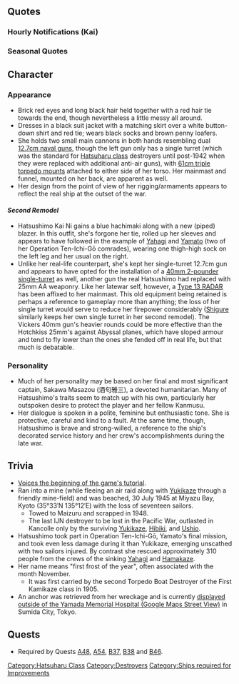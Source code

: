 {{ShipPageHeader}}

==Quotes==
{{ShipQuotes
|Introduction = 初春型四番艦、初霜です。皆さん、よろしくお願いします！
|Introduction/En = Fourth ship of the Hatsuharu class, Hatsushimo. Everyone, I'm very pleased to meet you!

|Introduction/Kai Ni = 初春型四番艦、初霜です。気力、振り絞って参りましょう！
|Introduction/Kai Ni/En = Fourth ship of the Hatsuharu-class, Hatsushimo. Let's go and give it our all!

|Library = 初春型駆逐艦の4番艦、初霜です。<br>アリューシャン作戦、アッツ島沖海戦、キスカ島撤退作戦、マリアナ沖海戦、北号作戦、坊ノ岬沖海戦など、様々な激戦に参加しました！<br>ほんと、頑張ったんです！
|Library/En = Fourth of the Hatsuharu-class destroyers, Hatsushimo.<br>I was in lots of hard battles like the Operation AL, the Battle of the Komandorski Islands, the occupation of Kiska, the Battle of the Philippine Sea, Operation Hoku-Go and Ten-Ichi-Gō!<br>I really did my best!
|Library/Note = Hatsushimo was the very last Japanese destroyer lost in WWII.

|Secretary 1 = 準備万端ですよ
|Secretary 1/En = Preparations, complete.

|Secretary 2 = はい、いつでもご質問どうぞ
|Secretary 2/En = Yes, you can ask a question any time.

|Secretary 2/Kai Ni = そうですね、できるだけ助けたいわ、提督だってそうでしょう？
|Secretary 2/Kai Ni/En = That's right, I want to save as many as I can...you're the same, aren't you, Admiral?

|Secretary 3 = て、提督…？ああ、魚雷管の角度を直してくれてるんですね？いつもすみません
|Secretary 3/En = A-Admiral? Oh, you fixed the angle of my torpedo tube?  Thank you as always.

|Secretary 3/Kai Ni = て、提督？あぁ、電探の調整してくれてるんですね。私ったら、いつもすみません
|Secretary 3/Kai Ni/En = A-Admiral? Ahh, you’re adjusting my RADAR, aren’t you? How silly of me; thank you as always.

|Idle/Kai = 浜風さん・・・矢矧さんも大丈夫かしら・・・。あっ！提督！私は大丈夫。提督も、お救いします！
|Idle/Kai/En = Hamakaze...Yahagi too, I wonder if they're okay...ah! Admiral! I'm just fine. I would save you too!
|Idle/Note = During Operation Ten-Ichi-Gō, Hatsushimo was directly responsible for rescuing both ships' survivors as they sunk.

|Secretary Married = やっちゃいます！
|Secretary Married/En = That did it!

|Secretary Married/Kai = えっ？少し・・・悲しいですね。い、いいえ！大丈夫。提督は分かってくれますよね。それで十分です。私が・・・ありがとう、提督。
|Secretary Married/Kai/En = Eh? I feel...a little sad. ...N-No, it's okay. You understand me, Admiral. That's more than enough for me... Thank you, Admiral...

|Wedding = キスカ。……って、ごめんなさい！　今の私は、恋愛には興味が無いの……。それでも、待ってて……くれるの？
|Wedding/En = Kiska... Ah, I'm sorry! I'm not interested in romance right now... even so, will you wait for me...?

|Looking At Scores = 提督に、ご連絡があるみたい
|Looking At Scores/En = It seems like there's a message for you, Admiral.

|Looking At Scores/Kai Ni = そうですね、戦況分析は大事です。無謀な作戦はダメ！ですからね？
|Looking At Scores/Kai Ni/En = Yes, our combat strategy is important. Say "no" to reckless plans! Right?

|Joining A Fleet = 初霜、出撃します！
|Joining A Fleet/En = Hatsushimo, sortieing!

|Equipment 1 = うん！ちょうどいいわ！
|Equipment 1/En = Yeah! Just right!

|Equipment 2 = これはすごいわ！ありがとう！
|Equipment 2/En = This is awesome! Thank you!

|Equipment 3 = やっちゃいます！
|Equipment 3/En = That did it!

|Supply = うん、ちょうどいいわ！
|Supply/En = Yeah! Just right!

|Supply/Kai = 補給ありがとうございます。可燃物、降ろしておきましょうか？
|Supply/Kai/En = Thank you for resupplying me. Should I set down the flammable materials?

|Docking Minor = ちょっとだけ、休憩ね。
|Docking Minor/En = I'll take a break, just for a bit.

|Docking Major = これでまた、みんなを守れるわ。
|Docking Major/En = With this, I'll be able to protect everyone again.

|Docking Complete = 修理の終わった仲間がいますね
|Docking Complete/En = A comrade has finished being repaired.

|Construction = 新しい仲間が誕生したようです
|Construction/En = Looks like a new comrade has been born.

|Returning From Sortie = 艦隊が帰投したみたい、お疲れ様
|Returning From Sortie/En = It seems the fleet's returned to base.  Good work!

|Starting A Sortie = 戦艦の護衛なら任せてね
|Starting A Sortie/En = Leave the battleship escorting to me!
|Starting A Sortie/Note = Hatsushimo was responsible for escorting Ise, Hyuuga, Haruna and Yamato during the final stretch of the war.

|Starting A Sortie/Kai Ni = 出撃、ですね。気を引き締めて、頑張ります！
|Starting A Sortie/Kai Ni/En = A sortie, then? I'll brace myself and do my best!

|Battle Start = 敵艦発見です！
|Battle Start/En = Enemy spotted!

|Attack = 見てなさい！
|Attack/En = Watch this!

|Night Battle = ほんと詰めが甘いのね
|Night Battle/En = They really slack off near the end, you know?

|Night Battle/Kai Ni = 水雷戦隊の本来の力、今こそ発揮です！
|Night Battle/Kai Ni/En = It's time to demonstrate the Torpedo Squadron's true power!

|Night Attack = 私が、守ります！
|Night Attack/En = I'll protect us!

|MVP = 一隻でも一人でも、救えるならば私は、それで満足なの
|MVP/En = Even if it's just one boat, just one man, if I can save them, then I'm satisfied.
|MVP/Note = Hatsushimo rescued many survivors, including those from Yahagi, Hamakaze and Wakaba. Probably in part inspired by her final captain, Sakawa Masazou, an outspoken humanitarian as revealed by post-war interviews.

|Minor Damage 1 = きゃっ！？
|Minor Damage 1/En = Kyaa!

|Minor Damage 2 = 信じられません…
|Minor Damage 2/En = Unbelievable...

|Major Damage = ま…まだ…沈んだり……しないわ。
|Major Damage/En = Not...not yet. I won't sink...!
|Major Damage/Note = Hatsushimo lasted later into the war than any other non-surviving Kanmusu. She did not actually go under but was rather wrecked by a mine and towed to harbour in 1948 where she was dismantled, around the same time as Ushio.

|Sunk = 提督...みんな...ご無事ですか...？　なら...いいの...
|Sunk/En = Admiral...everyone...are you okay...? Then...it's fine...
}}
===Hourly Notifications (Kai)===
{{Ship/Hourly
|00JP = 提督、本日は、この初霜がおそばでお役に立ちたいと思います。お助けできることがあれば、なんでも、おっしゃってくださいね！私、できるだけ頑張ります！！
|00EN = Admiral, today I, Hatsushimo, will serve at your side. If there's anything I can help with, whatever it is, please let me know, okay? I'll do my very best!
|00Note = 
|01JP = マルヒトマルマルです。提督、お手伝いできることがあれば、お知らせくださいね
|01EN = It's 0100. Admiral, if there's anything I can help with, please let me know, okay?
|01Note = 
|02JP = マルフタマルマルです。あれっこんな時間に...？私、見てきますね。何でしょう...？
|02EN = It's 0200. Ah, at this hour...? I'll go check. What could it be...?
|02Note = 
|03JP = マルサンマルマルです。提督、なんでも、ありませんでした。でも、扉が開いていて...あっ、なに...?
|03EN = It's 0300. Admiral, it was nothing after all. But the door is open...ah, what is it now...?
|03Note = 
|04JP = マルヨンマルマルです。あっ、お茶ですね。了解しました！すぐに！
|04EN = It's 0400. Ah, tea, right? Understood! Right away!
|04Note = 
|05JP = マルゴーマルマルです。提督、お茶のおかわりはいかがですか？はいっ！了解です！
|05EN = It's 0500. Admiral, would you care for more tea? Ah, okay! Understood!
|05Note = 
|06JP = マルロクマルマルです。提督、そろそろ艦隊のみなさんに総員起こし、かけますね。…大丈夫。優しくしますから！（大きく息を吸う音）
|06EN = It's 0600. Admiral, it's about time we do the wake-up call for everyone in the fleet! ...Don't worry. I'll go easy on them! *very deep breath*
|06Note = It doesn't sound like she's going to go easy on them at all.
|07JP = マルナナマルマルです。提督、朝食の用意は、こちらに！今朝のお味噌汁は、大根と菜っ葉にしました。
|07EN = It's 0700. Admiral, breakfast is ready! I made this morning's miso soup with daikon and nappa!
|07Note = Daikon is long white radish. Nappa refers to vegetable leaves used in cooking.
|08JP = マルハチマルマルです。お昼用に、おむすびを握っておきますね。姉さん達の分も！　よし、できた♡
|08EN = It's 0800. I'm preparing onigiri for today. For my sisters as well! ...There, all done!
|08Note = 
|09JP = マルキュウマルマルです。提督、今朝の艦隊運用は、何からお始まりになりますか？…艦隊演習？了解です！
|09EN = It's 0900. Admiral, how shall we start deploying the fleet this morning? ...Fleet drills? Understood!
|09Note = 
|10JP = ヒトマルマルマルです。あら、朝霜さん！おはようございますっ！今お戻りですか？お疲れ様です！
|10EN = It's 1000. Oh, Asashimo-san! Good morning!! Are you just getting back? Great work!
|10Note = Asashimo and Hatsushimo served together in the final months of the war. Both accompanied Yamato during Operation Ten-Ichi-Gou, but only Hatsushimo returned.
|11JP = ヒトヒトマルマ…あっ、大淀さん、お疲れ様です！…はい、大丈夫です！初霜、元気にやっております！
|11EN = It's 1100. Ah, Ooyodo-san, great work! ...Yes, I'm okay! I'm doing great!
|11Note = Hatsushimo, Kasumi and Asashimo accompanied Ooyodo during the successful escort mission, Operation Kita.
|12JP = ヒトフタマルマルです。提督、お昼にしましょう。はいっ、お結びです。どうぞ召し上がれ！お茶も、どう～ぞ。…あっはい！暑いですよ。気を付けて！
|12EN = It's 1200. Admiral, let's have lunch. Yes, it's onigiri. Go on and dig in! And here's some tea~ Yes! It's quite hot. Be careful!
|12Note = 
|13JP = ヒトサンマルマルです。…えっ、姉さんが探してたんですか？あっ、いけない！提督、ごめんなさい！少しだけお待ちくださいね。
|13EN = It's 1300. ...Eh, my sister was looking for me? Ah, I'll have to go! Admiral, I'm sorry! Please wait just a little bit, okay?
|13Note = Hatsushimo uses 姉さん (neesan, older sister) in this line, but because all three of the Hatsuharu-class destroyers in Kancolle predated her, it's unclear as to which one she's referring to.
|14JP = ヒトヨンマルマルです。はっはい。大丈夫ですぅ！姉さん達、みんな、今日も元気です！よかった...。
|14EN = It's 1400. Y-Yes. Everything is fine! All of my sisters are doing great today as well. I'm so glad...
|14Note = All of Hatsushimo's sister ships (excluding non-implemented Yuugure) sunk in action with her during the war. By the end of 1944, Hatsushimo was the only Hatsuharu-class left, and had rescued several of her sisters' former sailors.
|15JP = ヒトゴマルマルです。え、北号作戦…ですか。はい。上手く行ってよかった！伊勢さん、日向さん、さすがです！
|15EN = It's 1500. Eh, Operation Kita...yes. It's so good it went well! As expected of Ise-san and Hyuuga-san!
|15Note = Operation Kita was among the last successful Japanese naval operations of World War II. Hatsushimo, along with Ooyodo, Kasumi and Asashimo, successfully escorted Ise and Hyuuga back to Japan.
|16JP = ヒトロクマルー矢矧さん！お疲れ様です。はいっ！初霜、問題ありません。いつでも！
|16EN = It's 160 -- Yahagi-san! Good work today. Yes! No problems at all here. Like always!
|16Note = Hatsushimo served with Yahagi during Ten-Ichi-Gou, the disastrous suicide mission in which the battleship Yamato sunk. She saved her survivors, and after the battle took over Yahagi's role as flagship of the Second Torpedo Squadron (which was promptly dissolved).
|17JP = ヒトナナマルマルです。提督…そうですね。あの戦いは、大変なものでした。私は…私は…!
|17EN = It's 1700. Admiral...yes, that's right. That battle was truly horrific. And I...I...!
|17Note = Considering the timing of this line, this probably refers to Ten-Ichi-Gou.
|18JP = ヒトハチマルマルです。ごめんなさい、提督。今、お夕食の用意をしますね。お待ちください。
|18EN = It's 1800. I'm sorry, Admiral. Right now, I'm preparing dinner. Please wait a moment.
|18Note = 
|19JP = ヒトキュウマルマルです。今日は、イワシのつみれ汁と麦飯と…はいっ！お代わりもあります。召し上がれ！
|19EN = It's 1900. Today we're having minced sardine soup with rice boiled with barley, and...yes! There's enough for seconds. Dig in!
|19Note = 
|20JP = フタマルマルマルです。提督、艦隊の皆さん。本当にお疲れ様。今日も、お疲れ様でした。
|20EN = It's 2000. Admiral, everyone in the fleet. Really good work. You did a fantastic job today as well.
|20Note = 
|21JP = フタヒトマルマルです。提督、今という時間、本当に大切な、大切な時間ですね。初霜…そう思います。
|21EN = It's 2100. Admiral, this time of day is really a special, special time. I...really think so.
|21Note = 
|22JP = フタフタマルマルです。提督、そろそろ本日はおやすみになってください。たまにはゆっくり、ねっ？
|22EN = It's 2200. Admiral, please start getting ready for bed. Take it easy sometimes, okay?
|22Note = 
|23JP = フタサンマルマルです。提督、本日一日、大変お疲れさまでした。明日も...きっと明日も...お休みなさい。
|23EN = It's 2300. Admiral, thank you for another hard day's work. And tomorrow...surely, we'll do it again tomorrow...goodnight.
|23Note = 
}}

===Seasonal Quotes===
{{Shipquoteseasonal
|NewYear2015 = 謹賀新年、明けましておめでとうございますっ。初霜、今年も頑張ります！はいっ！
|NewYear2015_EN = It's a new year. Happy New Year! Hatsushimo will do her best this year! Yes!
|NewYear2015_Clip = {{Audio|file=Hatsushimo-NewYear.ogg}}
|NewYear2015_Note = Also appeared on [[Seasonal/New_Year_2016|New Year 2016]]

|SecondAnniversary2015 = 今日は大切な日ですね、なんか輪形陣でお祝いしたくなりますね。えっ？ならない？
|SecondAnniversary2015_EN = Today is a important day, isn't it? I want to celebrate in something like diamond formation. Eh? I shouldn't?
|SecondAnniversary2015_Clip = {{Audio|file=Hatsushimo-2nd Anniversary.ogg}}
|SecondAnniversary2015_Note = The ships of Operation Ten-Ichi-Gou sailed in diamond formation.

|Setsubun2016 = 鬼は外ー、福は内ー、えい！あっ提督に!?ごめんなさい、片付けますね。
|Setsubun2016_EN = Demons out! Luck in! Ei! Ahh, Teitoku?! I'm sorry; I'll clean this up.
|Setsubun2016_Clip = {{Audio|file=Hatsushimo-Setsubun.ogg}}
|Setsubun2016_Note = She hit you with the beans. <br> From [[Seasonal/Setsubun_2015|Setsubun 2015]]

|ThirdAnniversary2016 = 今日は大切な日ですね、なんか輪形陣でお祝いしたくなりますね。えっ？ならない？	
|ThirdAnniversary2016_EN = Today is an important day, isn't it? We'll celebrate in something like a diamond formation. Eh? We won't?
|ThirdAnniversary2016_Clip = {{Audio|file=Hatsushimo-2nd_Anniversary.ogg}}
|ThirdAnniversary2016_Note = From [[Seasonal/Second_Anniversary]]
}}

== Character ==
=== Appearance ===
*Brick red eyes and long black hair held together with a red hair tie towards the end, though nevertheless a little messy all around. 
*Dresses in a black suit jacket with a matching skirt over a white button-down shirt and red tie; wears black socks and brown penny loafers. 
*She holds two small main cannons in both hands resembling dual [[12.7cm Naval Gun|12.7cm naval guns]], though the left gun only has a single turret (which was the standard for [[:Category:Hatsuharu Class|Hatsuharu class]] destroyers until post-1942 when they were replaced with additional anti-air guns), with [[61cm Triple Torpedo Mount|61cm triple torpedo mounts]] attached to either side of her torso. Her mainmast and funnel, mounted on her back, are apparent as well. 
*Her design from the point of view of her rigging/armaments appears to reflect the real ship at the outset of the war. 

==== '''''Second Remodel''''' ====
*Hatsushimo Kai Ni gains a blue hachimaki along with a new (piped) blazer. In this outfit, she's forgone her tie, rolled up her sleeves and appears to have followed in the example of [[Yahagi]] and [[Yamato]] (two of her Operation Ten-Ichi-Gō comrades), wearing one thigh-high sock on the left leg and her usual on the right.
*Unlike her real-life counterpart, she's kept her single-turret 12.7cm gun and appears to have opted for the installation of a [[wikipedia:QF_2-pounder_naval_gun#QF_2-pounder_Mark_II|40mm 2-pounder single-turret]] as well, another gun the real Hatsushimo had replaced with 25mm AA weaponry. Like her latewar self, however, a [[Type 13 Air RADAR|Type 13 RADAR]] has been affixed to her mainmast. This old equipment being retained is perhaps a reference to gameplay more than anything; the loss of her single turret would serve to reduce her firepower considerably ([[Shigure]] similarly keeps her own single turret in her second remodel). The Vickers 40mm gun's heavier rounds could be more effective than the Hotchkiss 25mm's against Abyssal planes, which have sloped armour and tend to fly lower than the ones she fended off in real life, but that much is debatable. 

=== Personality ===
*Much of her personality may be based on her final and most significant captain, Sakawa Masazou (酒匂雅三), a devoted humanitarian. Many of Hatsushimo's traits seem to match up with his own, particularly her outspoken desire to protect the player and her fellow Kanmusu. 
*Her dialogue is spoken in a polite, feminine but enthusiastic tone. She is protective, careful and kind to a fault. At the same time, though, Hatsushimo is brave and strong-willed, a reference to the ship's decorated service history and her crew's accomplishments during the late war.

==Trivia==
* [https://www.youtube.com/watch?v=u4aoVVloUBE&t=52s Voices the beginning of the game's tutorial].
* Ran into a mine (while fleeing an air raid along with [[Yukikaze]] through a friendly mine-field) and was beached, 30 July 1945 at Miyazu Bay, Kyoto (35°33′N 135°12′E) with the loss of seventeen sailors. 
**Towed to Maizuru and scrapped in 1948.
** The last IJN destroyer to be lost in the Pacific War, outlasted in Kancolle only by the surviving [[Yukikaze]], [[Hibiki]], and [[Ushio]].
* Hatsushimo took part in Operation Ten-Ichi-Gō, Yamato's final mission, and took even less damage during it than Yukikaze, emerging unscathed with two sailors injured. By contrast she rescued approximately 310 people from the crews of the sinking [[Yahagi]] and [[Hamakaze]].
*Her name means "first frost of the year", often associated with the month November.
**It was first carried by the second Torpedo Boat Destroyer of the First Kamikaze class in 1905.
* An anchor was retrieved from her wreckage and is currently [https://www.google.co.jp/maps/@35.700884,139.801128,3a,21.7y,313.85h,84.8t/data=!3m4!1e1!3m2!1sobK61pe4i2PmS8lC2v0DoQ!2e0 displayed outside of the Yamada Memorial Hospital (Google Maps Street View)] in Sumida City, Tokyo.

== Quests ==
* Required by Quests [[Quests#A48|A48]], [[Quests#A54|A54]], [[Quests#B37|B37]], [[Quests#B38|B38]] and [[Quests#B46|B46]].

{{ShipPageFooter}}
[[Category:Hatsuharu Class]]
[[Category:Destroyers]]
[[Category:Ships required for Improvements]]